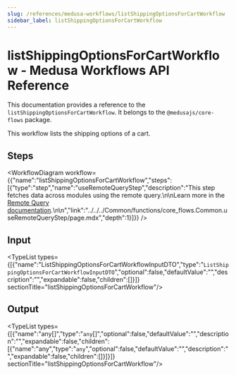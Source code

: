 ```yaml
---
slug: /references/medusa-workflows/listShippingOptionsForCartWorkflow
sidebar_label: listShippingOptionsForCartWorkflow
---
```



# listShippingOptionsForCartWorkflow - Medusa Workflows API Reference

This documentation provides a reference to the `listShippingOptionsForCartWorkflow`. It belongs to the `@medusajs/core-flows` package.

This workflow lists the shipping options of a cart.

## Steps

<WorkflowDiagram workflow={{"name":"listShippingOptionsForCartWorkflow","steps":[{"type":"step","name":"useRemoteQueryStep","description":"This step fetches data across modules using the remote query.\n\nLearn more in the [Remote Query documentation](https://docs.medusajs.com/v2/advanced-development/modules/remote-query).\n\n","link":"../../../Common/functions/core_flows.Common.useRemoteQueryStep/page.mdx","depth":1}]}} />

## Input

<TypeList types={[{"name":"ListShippingOptionsForCartWorkflowInputDTO","type":"`ListShippingOptionsForCartWorkflowInputDTO`","optional":false,"defaultValue":"","description":"","expandable":false,"children":[]}]}  sectionTitle="listShippingOptionsForCartWorkflow"/>

## Output

<TypeList types={[{"name":"any[]","type":"`any`[]","optional":false,"defaultValue":"","description":"","expandable":false,"children":[{"name":"any","type":"`any`","optional":false,"defaultValue":"","description":"","expandable":false,"children":[]}]}]}  sectionTitle="listShippingOptionsForCartWorkflow"/>
